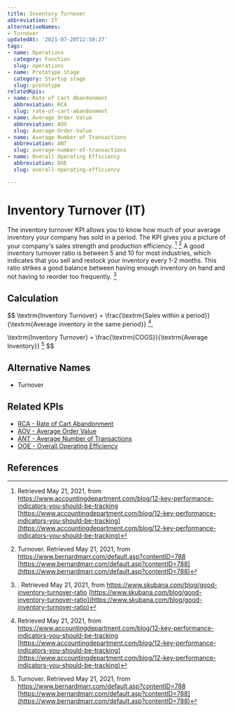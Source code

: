 ```yaml
---
title: Inventory Turnover
abbreviation: IT
alternativeNames:
- Turnover
updatedAt: '2021-07-20T12:50:27'
tags:
- name: Operations
  category: Function
  slug: operations
- name: Prototype Stage
  category: Startup stage
  slug: prototype
relatedKpis:
- name: Rate of Cart Abandonment
  abbreviation: RCA
  slug: rate-of-cart-abandonment
- name: Average Order Value
  abbreviation: AOV
  slug: Average-Order-Value
- name: Average Number of Transactions
  abbreviation: ANT
  slug: average-number-of-transactions
- name: Overall Operating Efficiency
  abbreviation: OOE
  slug: overall-operating-efficiency

---
```


# Inventory Turnover (IT)

The inventory turnover KPI allows you to know how much of your average inventory your company has sold in a period. The KPI gives you a picture of your company's sales strength and production efficiency. [^1] [^2]
A good inventory turnover ratio is between 5 and 10 for most industries, which indicates that you sell and restock your inventory every 1-2 months. This ratio strikes a good balance between having enough inventory on hand and not having to reorder too frequently. [^3]

## Calculation

$$
\textrm{Inventory Turnover} = \frac{\textrm{Sales within a period}}{\textrm{Average inventory in the same period}} [^1],

\textrm{Inventory Turnover} = \frac{\textrm{COGS}}{\textrm{Average Inventory}} [^2]
$$



## Alternative Names

- Turnover

## Related KPIs

- [RCA - Rate of Cart Abandonment](/en/kpis/rate-of-cart-abandonment)
- [AOV - Average Order Value](/en/kpis/Average-Order-Value)
- [ANT - Average Number of Transactions](/en/kpis/average-number-of-transactions)
- [OOE - Overall Operating Efficiency](/en/kpis/overall-operating-efficiency)

## References

[^1]:   Retrieved May 21, 2021, from https://www.accountingdepartment.com/blog/12-key-performance-indicators-you-should-be-tracking [https://www.accountingdepartment.com/blog/12-key-performance-indicators-you-should-be-tracking](https://www.accountingdepartment.com/blog/12-key-performance-indicators-you-should-be-tracking)
[^2]:  Turnover. Retrieved May 21, 2021, from https://www.bernardmarr.com/default.asp?contentID=788 [https://www.bernardmarr.com/default.asp?contentID=788](https://www.bernardmarr.com/default.asp?contentID=788)
[^3]:  . Retrieved May 21, 2021, from https://www.skubana.com/blog/good-inventory-turnover-ratio [https://www.skubana.com/blog/good-inventory-turnover-ratio](https://www.skubana.com/blog/good-inventory-turnover-ratio)
[^4]:   Retrieved May 21, 2021, from https://www.accountingdepartment.com/blog/12-key-performance-indicators-you-should-be-tracking [https://www.accountingdepartment.com/blog/12-key-performance-indicators-you-should-be-tracking](https://www.accountingdepartment.com/blog/12-key-performance-indicators-you-should-be-tracking)
[^5]:  29 Financial KPIs for Your Financial KPI Dashboard | Scoro. Retrieved May 21, 2021, from https://www.scoro.com/blog/financial-kpis-for-financial-kpi-dashboard/ [https://www.scoro.com/blog/financial-kpis-for-financial-kpi-dashboard/](https://www.scoro.com/blog/financial-kpis-for-financial-kpi-dashboard/)
